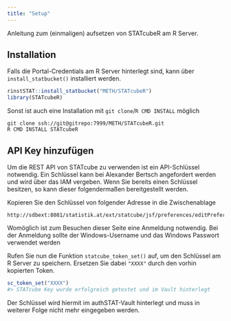 ```yaml
---
title: "Setup"
---
```


Anleitung zum (einmaligen) aufsetzen von STATcubeR am R Server.

## Installation

Falls die Portal-Credentials am R Server hinterlegt sind, kann über 
`install_statbucket()` installiert werden.

``` r
rinstSTAT::install_statbucket("METH/STATcubeR")
library(STATcubeR)
```

Sonst ist auch eine Installation mit `git clone`/`R CMD INSTALL` möglich

```
git clone ssh://git@gitrepo:7999/METH/STATcubeR.git
R CMD INSTALL STATcubeR
```

## API Key hinzufügen

Um die REST API von STATcube zu verwenden ist ein API-Schlüssel notwendig.
Ein Schlüssel kann bei Alexander Bertsch angefordert werden und wird über das
IAM vergeben. Wenn Sie bereits einen Schlüssel besitzen, so kann dieser
folgendermaßen bereitgestellt werden.

Kopieren Sie den Schlüssel von folgender Adresse in die Zwischenablage

```
http://sdbext:8081/statistik.at/ext/statcube/jsf/preferences/editPreferences.xhtml
```

Womöglich ist zum Besuchen dieser Seite eine Anmeldung notwendig. Bei der
Anmeldung sollte der Windows-Username und das Windows Passwort verwendet werden

Rufen Sie nun die Funktion `statcube_token_set()` auf, um den Schlüssel am
R Server zu speichern. Ersetzen Sie dabei `"XXXX"` durch den vorhin kopierten
Token.

```r
sc_token_set("XXXX")
#> STATcube Key wurde erfolgreich getestet und im Vault hinterlegt
```

Der Schlüssel wird hiermit im authSTAT-Vault hinterlegt und muss in weiterer
Folge nicht mehr eingegeben werden.

